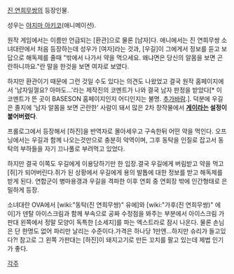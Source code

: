 [[진 연희무쌍]]의 등장인물.

성우는 [[야지마 아키코]](애니메이션).

원작 게임에서는 이름만 언급되는 [환관]으로 물론 [남자]다. 애니에서는 진 연희무쌍 소녀대란에서 처음 등장하는데 성우가 [여자]라는 것과, [우길]이 그에게서 정보를 듣고 보답으로 해독제를 줄때 "밖에서 나가서 약을 먹으세요. 왜냐면은 당신의 알몸을 보면 곤란하니까요."란 말을 한것을 보면 여자로 보였다. 

하지만 환관이기 때문에 그런 것일 수도 있다는 의견도 나왔었고 결국 원작 홈페이지에서 '남자일껄요? 아마도...'라는 제작진의 코멘트가 나와 결국 남자 판정을 받았다[* 이 코멘트가 뜬 곳이 BASESON 홈페이지인지 어디인지는 불명. [[추가바람]].]. 덕분에 우길은 졸지에 '남자 알몸을 보면 곤란한' 사람이 돼서 많은 2차 창작물에서 '''[[게이]]라는 설정이 붙어버렸다'''. 

프롤로그에서 등장해서 [하진]을 반역자로 몰아세우고 구속한뒤 어떤 약을 먹인다. 오프닝에서는 우길과 함께 나오는것만으로 충분히 악역이며, 그후 동탁을 인질로 잡고서 동탁의 부하들을 자기 끄나풀로 부려먹고 있었다.

하지만 결국 이쪽도 우길에게 이용당하기만 한 입장.결국 우길에게 버림받고 약을 먹고 [쥐]가 되어버린다.쥐가 된 상황에서 우길에게 용의 발톱에 대한 정보를 받고 해독제를 받게 된다. 연합군이 병마용갱과 우길을 격파한 이후 연회 중 연회장 밖에 인간형태로 은밀하게 등장.

소녀대란 OVA에서 [wiki:"동탁(진 연희무쌍)" 유에]와 [wiki:"가후(진 연희무쌍)" 에이]가 덴탈 아이스크림과 함께 부속으로 공짜 수정점을 봐주는 부분에서 아이스크림 가판대 왼쪽에서 정말 모양이 독특한 [소세지]를 파는 엑스트라로 잠시 나온다. 물론 손님은 단 한명도 없어 파리만 날리는 수준이다.가격은 하나당 1만엔...하지만 슈리가 들고있다?! 참고로 그 왼쪽 가판대는 [하진]이 돼지고기로 만든 꼬치를 팔고 있는데 제법 인기가 좋다.

[[각주]]
